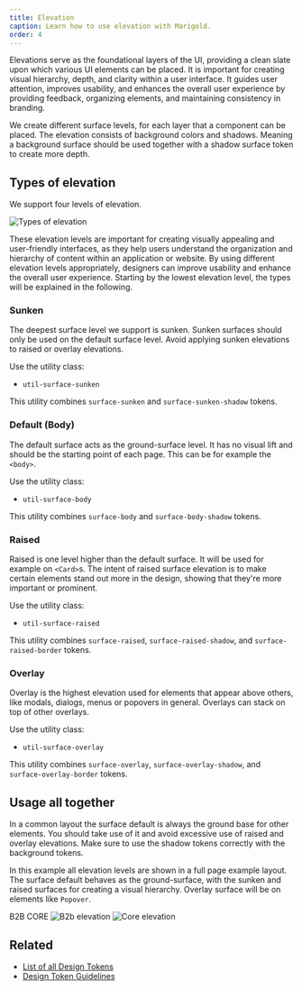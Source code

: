 ```yaml
---
title: Elevation
caption: Learn how to use elevation with Marigold.
order: 4
---
```


Elevations serve as the foundational layers of the UI, providing a clean slate upon which various UI elements can be placed. It is important for creating visual hierarchy, depth, and clarity within a user interface. It guides user attention, improves usability, and enhances the overall user experience by providing feedback, organizing elements, and maintaining consistency in branding.

We create different surface levels, for each layer that a component can be placed.
The elevation consists of background colors and shadows. Meaning a background surface should be used together with a shadow surface token to create more depth.

## Types of elevation

We support four levels of elevation.

<Image
  src="/surface-levels.jpg"
  alt="Types of elevation"
  width={400}
  height={200}
  className="mx-auto block"
/>

These elevation levels are important for creating visually appealing and user-friendly interfaces, as they help users understand the organization and hierarchy of content within an application or website. By using different elevation levels appropriately, designers can improve usability and enhance the overall user experience.
Starting by the lowest elevation level, the types will be explained in the following.

### Sunken

The deepest surface level we support is sunken. Sunken surfaces should only be used on the default surface level. Avoid applying sunken elevations to raised or overlay elevations.

Use the utility class:

- `util-surface-sunken`

This utility combines `surface-sunken` and `surface-sunken-shadow` tokens.

<ComponentDemo file="./surface-sunken.demo.tsx" />

### Default (Body)

The default surface acts as the ground-surface level. It has no visual lift and should be the starting point of each page. This can be for example the `<body>`.

Use the utility class:

- `util-surface-body`

This utility combines `surface-body` and `surface-body-shadow` tokens.

<ComponentDemo file="./surface-default.demo.tsx" />

### Raised

Raised is one level higher than the default surface. It will be used for example on `<Card>`s. The intent of raised surface elevation is to make certain elements stand out more in the design, showing that they're more important or prominent.

Use the utility class:

- `util-surface-raised`

This utility combines `surface-raised`, `surface-raised-shadow`, and `surface-raised-border` tokens.

<ComponentDemo file="./surface-raised.demo.tsx" />

### Overlay

Overlay is the highest elevation used for elements that appear above others, like modals, dialogs, menus or popovers in general. Overlays can stack on top of other overlays.

Use the utility class:

- `util-surface-overlay`

This utility combines `surface-overlay`, `surface-overlay-shadow`, and `surface-overlay-border` tokens.

<ComponentDemo file="./surface-overlay.demo.tsx" />

## Usage all together

In a common layout the surface default is always the ground base for other elements. You should take use of it and avoid excessive use of raised and overlay elevations. Make sure to use the shadow tokens correctly with the background tokens.

In this example all elevation levels are shown in a full page example layout. The surface default behaves as the ground-surface, with the sunken and raised surfaces for creating a visual hierarchy. Overlay surface will be on elements like `Popover`.

<Tabs>
  <Tabs.List>
    <Tabs.Item id="b2b">B2B</Tabs.Item>
    <Tabs.Item id="core">CORE</Tabs.Item>
  </Tabs.List>
  <Tabs.TabPanel id="b2b">
    <Image
      src="/Elevation_Mockup_B2B.png"
      alt="B2b elevation"
      width={700}
      height={450}
      className="mx-auto block"
    />
  </Tabs.TabPanel>
  <Tabs.TabPanel id="core">
    <Image
      src="/Elevation_Mockup_CORE.png"
      alt="Core elevation"
      width={700}
      height={450}
      className="mx-auto block"
    />
  </Tabs.TabPanel>
</Tabs>

## Related

- [List of all Design Tokens](/foundations/design-tokens)
- [Design Token Guidelines](/getting-started/design-token-guidelines)
